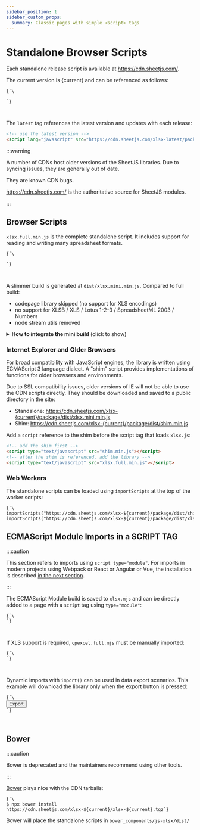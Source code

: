 ```yaml
---
sidebar_position: 1
sidebar_custom_props:
  summary: Classic pages with simple <script> tags
---
```



# Standalone Browser Scripts

Each standalone release script is available at <https://cdn.sheetjs.com/>.

<div>The current version is {current} and can be referenced as follows:</div>

<pre><code parentName="pre" {...{"className": "language-html"}}>{`\
<!-- use version ${current} -->
<script lang="javascript" src="https://cdn.sheetjs.com/xlsx-${current}/package/dist/xlsx.full.min.js"></script>`}
</code></pre>

The `latest` tag references the latest version and updates with each release:

```html
<!-- use the latest version -->
<script lang="javascript" src="https://cdn.sheetjs.com/xlsx-latest/package/dist/xlsx.full.min.js"></script>
```

:::warning 

A number of CDNs host older versions of the SheetJS libraries.  Due to syncing
issues, they are generally out of date.

They are known CDN bugs.

<https://cdn.sheetjs.com/> is the authoritative source for SheetJS modules.

:::

## Browser Scripts

`xlsx.full.min.js` is the complete standalone script.  It includes support for
reading and writing many spreadsheet formats.

<pre><code parentName="pre" {...{"className": "language-html"}}>{`\
<!-- use xlsx.full.min.js from version ${current} -->
<script lang="javascript" src="https://cdn.sheetjs.com/xlsx-${current}/package/dist/xlsx.full.min.js"></script>`}
</code></pre>


A slimmer build is generated at `dist/xlsx.mini.min.js`. Compared to full build:
- codepage library skipped (no support for XLS encodings)
- no support for XLSB / XLS / Lotus 1-2-3 / SpreadsheetML 2003 / Numbers
- node stream utils removed

<details><summary><b>How to integrate the mini build</b> (click to show)</summary>

Replace references to `xlsx.full.min.js` with `xlsx.mini.min.js`.  Starting from
scratch, a single script tag should be added at the top of the HTML page:

<pre><code parentName="pre" {...{"className": "language-html"}}>{`\
<!-- use xlsx.mini.min.js from version ${current} -->
<script lang="javascript" src="https://cdn.sheetjs.com/xlsx-${current}/package/dist/xlsx.mini.min.js"></script>`}
</code></pre>

</details>

### Internet Explorer and Older Browsers

For broad compatibility with JavaScript engines, the library is written using
ECMAScript 3 language dialect.  A "shim" script provides implementations of
functions for older browsers and environments.

<div>Due to SSL compatibility issues, older versions of IE will not be able to
use the CDN scripts directly.  They should be downloaded and saved to a public
directory in the site:
<ul>
<li>Standalone: <a href={`https://cdn.sheetjs.com/xlsx-${current}/package/dist/xlsx.mini.min.js`}>https://cdn.sheetjs.com/xlsx-{current}/package/dist/xlsx.mini.min.js</a></li>
<li>Shim: <a href={`https://cdn.sheetjs.com/xlsx-${current}/package/dist/shim.min.js`}>https://cdn.sheetjs.com/xlsx-{current}/package/dist/shim.min.js</a></li>
</ul>
</div>

Add a `script` reference to the shim before the script tag that loads `xlsx.js`:

```html
<!-- add the shim first -->
<script type="text/javascript" src="shim.min.js"></script>
<!-- after the shim is referenced, add the library -->
<script type="text/javascript" src="xlsx.full.min.js"></script>
```

### Web Workers

The standalone scripts can be loaded using `importScripts` at the top of the
worker scripts:

<pre><code parentName="pre" {...{"className": "language-js"}}>{`\
importScripts("https://cdn.sheetjs.com/xlsx-${current}/package/dist/shim.min.js");
importScripts("https://cdn.sheetjs.com/xlsx-${current}/package/dist/xlsx.full.min.js");`}
</code></pre>


## ECMAScript Module Imports in a SCRIPT TAG

:::caution

This section refers to imports using `script type="module"`.  For imports in
modern projects using Webpack or React or Angular or Vue, the installation is
described [in the next section](./frameworks).

:::

The ECMAScript Module build is saved to `xlsx.mjs` and can be directly added to
a page with a `script` tag using `type="module"`:

<pre><code parentName="pre" {...{"className": "language-html"}}>{`\
<script type="module">
</script>`}
</code></pre>

If XLS support is required, `cpexcel.full.mjs` must be manually imported:

<pre><code parentName="pre" {...{"className": "language-html"}}>{`\
<script type="module">
/* load the codepage support library for extended support with older formats  */
set_cptable(cptable);
</script>`}
</code></pre>

Dynamic imports with `import()` can be used in data export scenarios.  This
example will download the library only when the export button is pressed:

<pre><code parentName="pre" {...{"className": "language-html"}}>{`\
<button id="xport">Export</button>
<script type="module">
xport.addEventListener("click", async() => {

  /* dynamically import the library in the event listener */
  // highlight-next-line
  const XLSX = await import("https://cdn.sheetjs.com/xlsx-${current}/package/xlsx.mjs");

  const wb = XLSX.utils.book_new();
  const ws = XLSX.utils.aoa_to_sheet([["a","b","c"],[1,2,3]]);
  XLSX.utils.book_append_sheet(wb, ws, "Sheet1");
  XLSX.writeFile(wb, "SheetJSESMTest.xlsx");
});
</script>`}
</code></pre>


## Bower

:::caution

Bower is deprecated and the maintainers recommend using other tools.

:::


[Bower](https://bower.io/) plays nice with the CDN tarballs:

<pre><code parentName="pre" {...{"className": "language-bash"}}>{`\
$ npx bower install https://cdn.sheetjs.com/xlsx-${current}/xlsx-${current}.tgz`}
</code></pre>

Bower will place the standalone scripts in `bower_components/js-xlsx/dist/`
